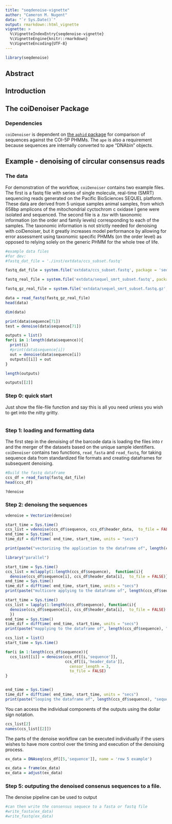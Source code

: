 ```yaml
---
title: "seqdenoise-vignette"
author: "Cameron M. Nugent"
data: "`r Sys.Date()`"
output: rmarkdown::html_vignette
vignette: >
  %\VignetteIndexEntry{seqdenoise-vignette}
  %\VignetteEngine{knitr::rmarkdown}
  %\VignetteEncoding{UTF-8}
---
```


```r
library(seqdenoise)
```

## Abstract


## Introduction


## The coiDenoiser Package

### Dependencies
`coiDenoiser` is dependent on [the `aphid` package](https://github.com/shaunpwilkinson/aphid) for comparison of sequences against the COI-5P PHMMs. The `ape` is also a requirement because sequences are internally converted to ape "DNAbin" objects. 

## Example - denoising of circular consensus reads


### The data

For demonstration of the workflow, `coiDenoiser` contains two example files. The first is a fastq file with series of single molecule, real-time (SMRT) sequencing reads generated on the Pacific BioSciences SEQUEL platform. These data are derived from 5 unique samples animal samples, from which 658bp amplicons of the mitochondrial cyctochrom c oxidase I gene were isolated and sequenced. The second file is a .tsv with taxonomic information (on the order and family levels) corresponding to each of the samples. The taxonomic information is not strictly needed for denoising with coiDenoiser, but it greatly increases model performance by allowing for error assessment using taxonomic specific PHMMs (on the order level) as opposed to relying solely on the generic PHMM for the whole tree of life.

```r
#example data files 
#for dev:
#fastq_dat_file = './inst/extdata/ccs_subset.fastq'

fastq_dat_file = system.file('extdata/ccs_subset.fastq', package = 'seqdenoise')

fastq_real_file = system.file('extdata/sequel_smrt_subset.fastq', package = 'seqdenoise')

fastq_gz_real_file = system.file('extdata/sequel_smrt_subset.fastq.gz', package = 'seqdenoise')

```

```r

data = read_fastq(fastq_gz_real_file)
head(data)

```

```r
dim(data)
```

```r
print(data$sequence[71])
test = denoise(data$sequence[71])
```

```r
outputs = list()
for(i in 1:length(data$sequence)){
  print(i)
  #print(data$sequence[i])
  out = denoise(data$sequence[i])
  outputs[[i]] = out
}

length(outputs)
```


```r
outputs[[2]]
```
### Step 0: quick start

Just show the file-file function and say this is all you need unless you wish to get into the nitty gritty.
```r

```

### Step 1: loading and formatting data

The first step in the denoising of the barcode data is loading the files into r and the merger of the datasets based on the unique sample identifiers. `coiDenoiser` contains two functions, `read_fasta` and `read_fastq`, for taking sequence data from standardized file formats and creating dataframes for subsequent denoising.

```r
#Build the fastq dataframe
ccs_df = read_fastq(fastq_dat_file)
head(ccs_df)
```

```r
?denoise
```


### Step 2: denoisng the sequences 

```r
vdenoise = Vectorize(denoise)

start_time = Sys.time()
ccs_list = vdenoise(ccs_df$sequence, ccs_df$header_data,  to_file = FALSE)
end_time = Sys.time()
time_dif = difftime( end_time, start_time, units = "secs")

print(paste("vectorizing the application to the dataframe of", length(ccs_df$sequence), "sequences took:", as.integer(time_dif), "seconds"))
```

```r
library("parallel")

start_time = Sys.time()
ccs_list = mclapply(1:length(ccs_df$sequence),  function(i){
  denoise(ccs_df$sequence[i], ccs_df$header_data[i],  to_file = FALSE)},  mc.cores = detectCores())
end_time = Sys.time()
time_dif = difftime( end_time, start_time, units = "secs")
print(paste("multicore applying to the dataframe of", length(ccs_df$sequence), "sequences took:", as.integer(time_dif), "seconds"))

```

```r

start_time = Sys.time()
ccs_list = lapply(1:length(ccs_df$sequence), function(i){
  denoise(ccs_df$sequence[i], ccs_df$header_data[i],  to_file = FALSE)
  })
end_time = Sys.time()
time_dif = difftime( end_time, start_time, units = "secs")
print(paste("mapplying to the dataframe of", length(ccs_df$sequence), "sequences took:", as.integer(time_dif), "seconds"))

```


```r

ccs_list = list()
start_time = Sys.time()

for(i in 1:length(ccs_df$sequence)){
  ccs_list[[i]] = denoise(ccs_df[[i,'sequence']],
                          ccs_df[[i,'header_data']],
                        	censor_length = 3,
                        	to_file = FALSE)
}


end_time = Sys.time()
time_dif = difftime( end_time, start_time, units = "secs")
print(paste("looping the dataframe of", length(ccs_df$sequence), "sequences took:", as.integer(time_dif), "seconds"))

```


You can access the individual components of the outputs using the dollar sign notation.

```r
ccs_list[2]
names(ccs_list[[2]])


```

The parts of the denoise workflow can be executed individually if the users wishes to have more control over the timing and execution of the denoising process.
```r

ex_data = DNAseq(ccs_df[[5,'sequence']], name = 'row 5 example')

ex_data = frame(ex_data)
ex_data = adjust(ex_data)

```

### Step 5: outputing the denoised consenus sequences to a file.

The denoise pipeline can be used to output  


```r

#can then write the consensus sequece to a fasta or fastq file
#write_fasta(ex_data)
#write_fastq(ex_data)

```


